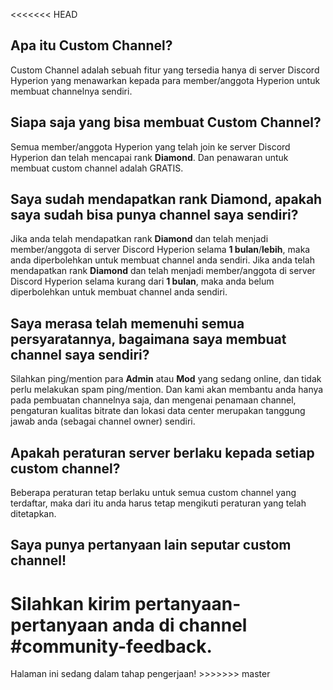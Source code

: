 <<<<<<< HEAD
## Apa itu Custom Channel?
Custom Channel adalah sebuah fitur yang tersedia hanya di server Discord Hyperion yang menawarkan kepada para member/anggota Hyperion untuk membuat channelnya sendiri.

## Siapa saja yang bisa membuat Custom Channel?
Semua member/anggota Hyperion yang telah join ke server Discord Hyperion dan telah mencapai rank **Diamond**. Dan penawaran untuk membuat custom channel adalah GRATIS.

## Saya sudah mendapatkan rank **Diamond**, apakah saya sudah bisa punya channel saya sendiri?
Jika anda telah mendapatkan rank **Diamond** dan telah menjadi member/anggota di server Discord Hyperion selama **1 bulan**/**lebih**, maka anda diperbolehkan untuk membuat channel anda sendiri.
Jika anda telah mendapatkan rank **Diamond** dan telah menjadi member/anggota di server Discord Hyperion selama kurang dari **1 bulan**, maka anda belum diperbolehkan untuk membuat channel anda sendiri.

## Saya merasa telah memenuhi semua persyaratannya, bagaimana saya membuat channel saya sendiri?
Silahkan ping/mention para **Admin** atau **Mod** yang sedang online, dan tidak perlu melakukan spam ping/mention. Dan kami akan membantu anda hanya pada pembuatan channelnya saja, dan mengenai penamaan channel, pengaturan kualitas bitrate dan lokasi data center merupakan tanggung jawab anda (sebagai channel owner) sendiri.

## Apakah peraturan server berlaku kepada setiap custom channel?
Beberapa peraturan tetap berlaku untuk semua custom channel yang terdaftar, maka dari itu anda harus tetap mengikuti peraturan yang telah ditetapkan.

## Saya punya pertanyaan lain seputar custom channel!
Silahkan kirim pertanyaan-pertanyaan anda di channel **#community-feedback**.
=======
 
<Callout type="warning" emoji="🚧">
  Halaman ini sedang dalam tahap pengerjaan!
</Callout>
>>>>>>> master
